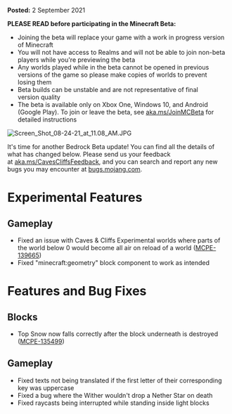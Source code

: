 **Posted:** 2 September 2021

**PLEASE READ before participating in the Minecraft Beta:** 

-   Joining the beta will replace your game with a work in progress version of Minecraft 
-   You will not have access to Realms and will not be able to join non-beta players while you're previewing the beta
-   Any worlds played while in the beta cannot be opened in previous versions of the game so please make copies of worlds to prevent losing them 
-   Beta builds can be unstable and are not representative of final version quality 
-   The beta is available only on Xbox One, Windows 10, and Android (Google Play). To join or leave the beta, see [aka.ms/JoinMCBeta](https://aka.ms/JoinMCBeta) for detailed instructions

![Screen_Shot_08-24-21_at_11.08_AM.JPG](https://feedback.minecraft.net/hc/article_attachments/4408424933005/Screen_Shot_08-24-21_at_11.08_AM.JPG)

It's time for another Bedrock Beta update! You can find all the details of what has changed below. Please send us your feedback at [aka.ms/CavesCliffsFeedback](https://aka.ms/CavesCliffsFeedback), and you can search and report any new bugs you may encounter at [bugs.mojang.com](https://bugs.mojang.com). 

# **Experimental Features** 

## **Gameplay** 

-   Fixed an issue with Caves & Cliffs Experimental worlds where parts of the world below 0 would become all air on reload of a world ([MCPE-139665](https://bugs.mojang.com/browse/MCPE-139665))  
-   Fixed "minecraft:geometry" block component to work as intended  

# **Features and Bug Fixes** 

## **Blocks** 

-   Top Snow now falls correctly after the block underneath is destroyed ([MCPE-135499](https://bugs.mojang.com/browse/MCPE-135499))  

## **Gameplay** 

-   Fixed texts not being translated if the first letter of their corresponding key was uppercase  
-   Fixed a bug where the Wither wouldn't drop a Nether Star on death  
-   Fixed raycasts being interrupted while standing inside light blocks  

